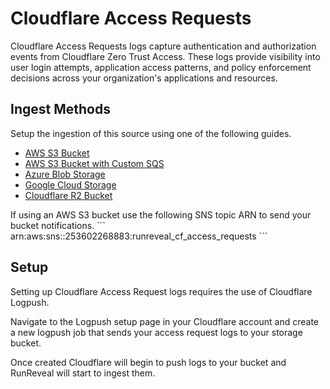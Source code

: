 
# Cloudflare Access Requests

Cloudflare Access Requests logs capture authentication and authorization events from Cloudflare Zero Trust Access. These logs provide visibility into user login attempts, application access patterns, and policy enforcement decisions across your organization's applications and resources.

## Ingest Methods

Setup the ingestion of this source using one of the following guides.

- [AWS S3 Bucket](/sources/object-storage/s3)
- [AWS S3 Bucket with Custom SQS](/sources/object-storage/external-s3)
- [Azure Blob Storage](/sources/object-storage/azure)
- [Google Cloud Storage](/sources/object-storage/gcs)
- [Cloudflare R2 Bucket](/sources/object-storage/r2)

<Callout type='info'>
If using an AWS S3 bucket use the following SNS topic ARN to send your bucket notifications.
```
arn:aws:sns:<REGION>:253602268883:runreveal_cf_access_requests
```
</Callout>

## Setup

Setting up Cloudflare Access Request logs requires the use of Cloudflare Logpush.

Navigate to the Logpush setup page in your Cloudflare account and create a new logpush job that sends your access request logs to your storage bucket.

Once created Cloudflare will begin to push logs to your bucket and RunReveal will start to ingest them.